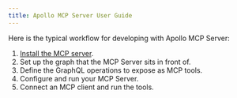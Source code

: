 ```yaml
---
title: Apollo MCP Server User Guide
---
```


Here is the typical workflow for developing with Apollo MCP Server:

1. [Install the MCP server](https://www.apollographql.com/docs/apollo-mcp-server/install).
1. Set up the graph that the MCP Server sits in front of.
1. Define the GraphQL operations to expose as MCP tools.
1. Configure and run your MCP Server.
1. Connect an MCP client and run the tools.

